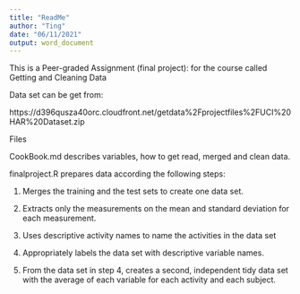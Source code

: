 ---
title: "ReadMe"
author: "Ting"
date: "06/11/2021"
output: word_document
---


This is a Peer-graded Assignment (final project): for the course called Getting and Cleaning Data

Data set can be get from: 

https://d396qusza40orc.cloudfront.net/getdata%2Fprojectfiles%2FUCI%20HAR%20Dataset.zip

Files

   CookBook.md describes variables,  how to get read, merged and clean data.
   
   finalproject.R prepares data according the following steps:
   
   1. Merges the training and the test sets to create one data set.

  2. Extracts only the measurements on the mean and standard deviation for each measurement. 

  3. Uses descriptive activity names to name the activities in the data set

  4. Appropriately labels the data set with descriptive variable names. 

  5. From the data set in step 4, creates a second, independent tidy data set with the average of each variable for each activity and each subject.

